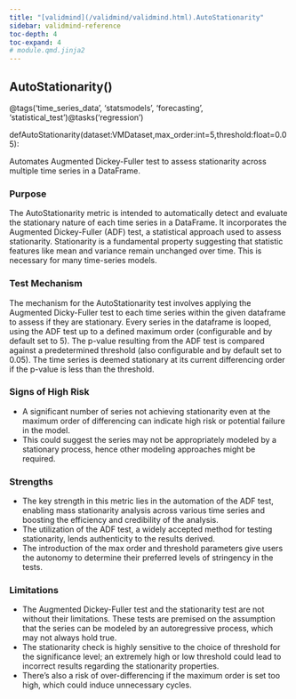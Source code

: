 ```yaml
---
title: "[validmind](/validmind/validmind.html).AutoStationarity"
sidebar: validmind-reference
toc-depth: 4
toc-expand: 4
# module.qmd.jinja2
---
```


<!-- function.qmd.jinja2 -->

## AutoStationarity[()]{.muted}

<!-- signatures.jinja2 -->

::: {.signature}

<span class="decorators"><span class="decorator">@<span class="n">tags(<span class="s">'time_series_data'</span>, <span class="s">'statsmodels'</span>, <span class="s">'forecasting'</span>, <span class="s">'statistical_test'</span>)</span></span><span class="decorator">@<span class="n">tasks(<span class="s">'regression'</span>)</span></span></span>

<span class="kw">def</span><span class="name">AutoStationarity</span>(<span class="params"><span class="n">dataset</span><span class="p">:</span><span class="n">VMDataset</span><span class="muted">,</span></span><span class="params"><span class="n">max_order</span><span class="p">:</span><span class="nb">int</span><span class="o">=</span><span class="kc">5</span><span class="muted">,</span></span><span class="params"><span class="n">threshold</span><span class="p">:</span><span class="nb">float</span><span class="o">=</span><span class="kc">0.05</span></span>):

:::

<!-- docstring.jinja2 -->

Automates Augmented Dickey-Fuller test to assess stationarity across multiple time series in a DataFrame.

### Purpose

The AutoStationarity metric is intended to automatically detect and evaluate the stationary nature of each time series in a DataFrame. It incorporates the Augmented Dickey-Fuller (ADF) test, a statistical approach used to assess stationarity. Stationarity is a fundamental property suggesting that statistic features like mean and variance remain unchanged over time. This is necessary for many time-series models.

### Test Mechanism

The mechanism for the AutoStationarity test involves applying the Augmented Dicky-Fuller test to each time series within the given dataframe to assess if they are stationary. Every series in the dataframe is looped, using the ADF test up to a defined maximum order (configurable and by default set to 5). The p-value resulting from the ADF test is compared against a predetermined threshold (also configurable and by default set to 0.05). The time series is deemed stationary at its current differencing order if the p-value is less than the threshold.

### Signs of High Risk

- A significant number of series not achieving stationarity even at the maximum order of differencing can indicate high risk or potential failure in the model.
- This could suggest the series may not be appropriately modeled by a stationary process, hence other modeling approaches might be required.

### Strengths

- The key strength in this metric lies in the automation of the ADF test, enabling mass stationarity analysis across various time series and boosting the efficiency and credibility of the analysis.
- The utilization of the ADF test, a widely accepted method for testing stationarity, lends authenticity to the results derived.
- The introduction of the max order and threshold parameters give users the autonomy to determine their preferred levels of stringency in the tests.

### Limitations

- The Augmented Dickey-Fuller test and the stationarity test are not without their limitations. These tests are premised on the assumption that the series can be modeled by an autoregressive process, which may not always hold true.
- The stationarity check is highly sensitive to the choice of threshold for the significance level; an extremely high or low threshold could lead to incorrect results regarding the stationarity properties.
- There's also a risk of over-differencing if the maximum order is set too high, which could induce unnecessary cycles.
